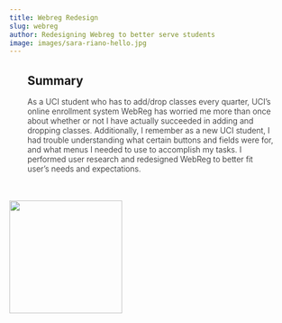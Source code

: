 ```yaml
---
title: Webreg Redesign
slug: webreg
author: Redesigning Webreg to better serve students
image: images/sara-riano-hello.jpg
---
```


<!-- ![Globe](images/sara-riano-hello.jpg) -->

<h2 style="margin: 2rem 2rem 1rem 2rem;">
    Summary
</h2>

<p style="font-weight: 300; margin: 0 2rem 3rem 2rem;">
    As a UCI student who has to add/drop classes every quarter, UCI’s online enrollment system WebReg has worried me more than once about whether or 
    not I have actually succeeded in adding and dropping classes. Additionally, I remember as a new UCI student, I had trouble understanding what 
    certain buttons and fields were for, and what menus I needed to use to accomplish my tasks. I performed user research and redesigned WebReg to 
    better fit user’s needs and expectations.
</p>

<img width="200" src="./images/sara-riano-hello.jpg"> </img>


